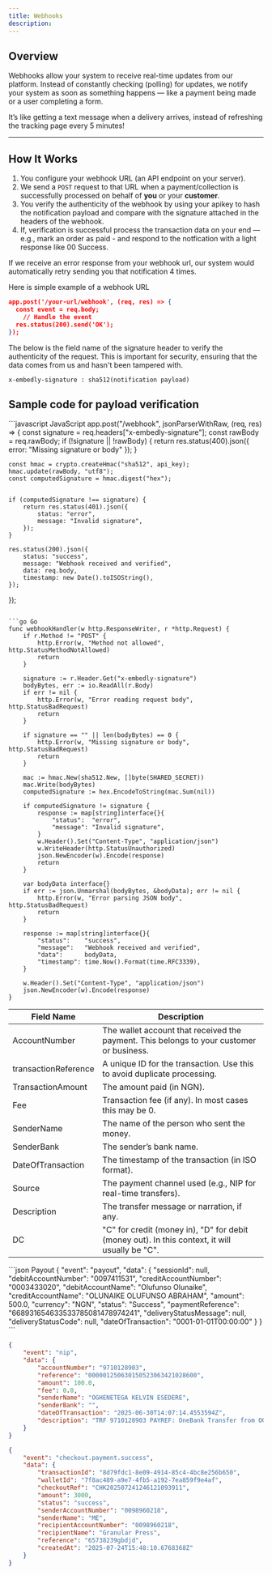 ```yaml
---
title: Webhooks
description:
---
```


## Overview

Webhooks allow your system to receive real-time updates from our platform. Instead of constantly checking (polling) for updates, we notify your system as soon as something happens — like a payment being made or a user completing a form.

It’s like getting a text message when a delivery arrives, instead of refreshing the tracking page every 5 minutes!

---

## How It Works

1. You configure your webhook URL (an API endpoint on your server).
2. We send a `POST` request to that URL when a payment/collection is successfully processed on behalf of **you** or your **customer**.
3. You verify the authenticity of the webhook by using your apikey to hash the notification payload and compare with the signature attached in the headers of the webhook.
4. If, verification is successful process the transaction data on your end — e.g., mark an order as paid - and respond to the notfication with a light response like 00 Success.

<Info>
	If we receive an error response from your webhook url, our system would
	automatically retry sending you that notification 4 times.
</Info>

Here is simple example of a webhook URL

```json
app.post('/your-url/webhook', (req, res) => {
  const event = req.body;
    // Handle the event
  res.status(200).send('OK');
});
```

<Info>
The below is the field name of the signature header to verify the authenticity of the request. This is important for security, ensuring that the data comes from us and hasn't been tampered with.

`x-embedly-signature : sha512(notification payload)`

</Info>

## Sample code for payload verification

<CodeGroup>
```javascript JavaScript
app.post("/webhook", jsonParserWithRaw, (req, res) => {
	const signature = req.headers["x-embedly-signature"];
	const rawBody = req.rawBody; 
	if (!signature || !rawBody) {
		return res.status(400).json({ error: "Missing signature or body" });
	}

	const hmac = crypto.createHmac("sha512", api_key);
	hmac.update(rawBody, "utf8");
	const computedSignature = hmac.digest("hex");


	if (computedSignature !== signature) {
		return res.status(401).json({
			status: "error",
			message: "Invalid signature",
		});
	}

	res.status(200).json({
		status: "success",
		message: "Webhook received and verified",
		data: req.body,
		timestamp: new Date().toISOString(),
	});
});
```

```go Go
func webhookHandler(w http.ResponseWriter, r *http.Request) {
	if r.Method != "POST" {
		http.Error(w, "Method not allowed", http.StatusMethodNotAllowed)
		return
	}

	signature := r.Header.Get("x-embedly-signature")
	bodyBytes, err := io.ReadAll(r.Body)
	if err != nil {
		http.Error(w, "Error reading request body", http.StatusBadRequest)
		return
	}

	if signature == "" || len(bodyBytes) == 0 {
		http.Error(w, "Missing signature or body", http.StatusBadRequest)
		return
	}

	mac := hmac.New(sha512.New, []byte(SHARED_SECRET))
	mac.Write(bodyBytes)
	computedSignature := hex.EncodeToString(mac.Sum(nil))

	if computedSignature != signature {
		response := map[string]interface{}{
			"status":  "error",
			"message": "Invalid signature",
		}
		w.Header().Set("Content-Type", "application/json")
		w.WriteHeader(http.StatusUnauthorized)
		json.NewEncoder(w).Encode(response)
		return
	}

	var bodyData interface{}
	if err := json.Unmarshal(bodyBytes, &bodyData); err != nil {
		http.Error(w, "Error parsing JSON body", http.StatusBadRequest)
		return
	}

	response := map[string]interface{}{
		"status":    "success",
		"message":   "Webhook received and verified",
		"data":      bodyData,
		"timestamp": time.Now().Format(time.RFC3339),
	}

	w.Header().Set("Content-Type", "application/json")
	json.NewEncoder(w).Encode(response)
}
```
</CodeGroup>

| Field Name           | Description                                                                                    |
| -------------------- | ---------------------------------------------------------------------------------------------- |
| AccountNumber        | The wallet account that received the payment. This belongs to your customer or business.       |
| transactionReference | A unique ID for the transaction. Use this to avoid duplicate processing.                       |
| TransactionAmount    | The amount paid (in NGN).                                                                      |
| Fee                  | Transaction fee (if any). In most cases this may be 0.                                         |
| SenderName           | The name of the person who sent the money.                                                     |
| SenderBank           | The sender’s bank name.                                                                        |
| DateOfTransaction    | The timestamp of the transaction (in ISO format).                                              |
| Source               | The payment channel used (e.g., NIP for real-time transfers).                                  |
| Description          | The transfer message or narration, if any.                                                     |
| DC                   | "C" for credit (money in), "D" for debit (money out). In this context, it will usually be "C". |

<RequestExample>
```json Payout
{
	"event": "payout",
	"data": {
		"sessionId": null,
		"debitAccountNumber": "0097411531",
		"creditAccountNumber": "0003433020",
		"debitAccountName": "Olufunso Olunaike",
		"creditAccountName": "OLUNAIKE OLUFUNSO ABRAHAM",
		"amount": 500.0,
		"currency": "NGN",
		"status": "Success",
		"paymentReference": "668931654633533785081478974241",
		"deliveryStatusMessage": null,
		"deliveryStatusCode": null,
		"dateOfTransaction": "0001-01-01T00:00:00"
	}
}
```

```json Inflow
{
	"event": "nip",
	"data": {
		"accountNumber": "9710128903",
		"reference": "000001250630150523063421028600",
		"amount": 100.0,
		"fee": 0.0,
		"senderName": "OGHENETEGA KELVIN ESEDERE",
		"senderBank": "",
		"dateOfTransaction": "2025-06-30T14:07:14.4553594Z",
		"description": "TRF 9710128903 PAYREF: OneBank Transfer from OGHENETEGA KELVIN ESEDERE to Neosmart Consulting/Onajite Esedere"
	}
}
```

```json Checkout
{
	"event": "checkout.payment.success",
	"data": {
		"transactionId": "8d79fdc1-8e09-4914-85c4-4bc8e256b650",
		"walletId": "7f8ac489-a9e7-4fb5-a192-7ea859f9e4af",
		"checkoutRef": "CHK202507241246121093911",
		"amount": 3000,
		"status": "success",
		"senderAccountNumber": "0098960218",
		"senderName": "ME",
		"recipientAccountNumber": "0098960218",
		"recipientName": "Granular Press",
		"reference": "65738239gbdjd",
		"createdAt": "2025-07-24T15:48:10.6768368Z"
	}
}
```

</RequestExample>
